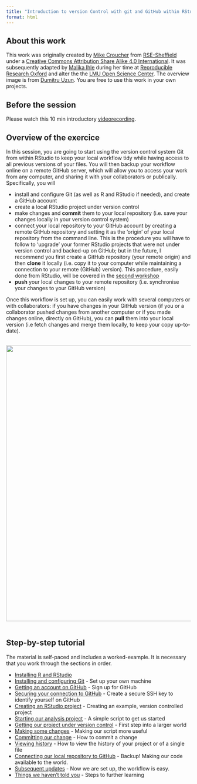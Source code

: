 ```yaml
---
title: "Introduction to version Control with git and GitHub within RStudio"
format: html
---
```


## About this work

This work was originally created by [Mike Croucher](https://github.com/mikecroucher) from [RSE-Sheffield](https://github.com/RSE-Sheffield) under a [Creative Commons Attribution Share Alike 4.0 International](https://creativecommons.org/licenses/by-sa/4.0/legalcode).  It was subsequently adapted by [Malika Ihle](https://www.osc.uni-muenchen.de/about_us/coordinator/index.html) during her time at [Reproducible Research Oxford](https://ox.ukrn.org/) and alter the the [LMU Open Science Center](https://www.osc.uni-muenchen.de/index.html). The overview image is from [Dumitru Uzun](https://duzun.me/tips/git). You are free to use this work in your own projects. 

## Before the session 
Please watch this 10 min introductory [videorecording](https://osf.io/dcqt9/).

## Overview of the exercice  
In this session, you are going to start using the version control system Git from within RStudio to keep your local workflow tidy while having access to all previous versions of your files. You will then backup your workflow online on a remote GitHub server, which will allow you to access your work from any computer, and sharing it with your collaborators or publically. Specifically, you will

* install and configure Git (as well as R and RStudio if needed), and create a GitHub account  
* create a local RStudio project under version control  
* make changes and **commit** them to your local repository (i.e. save your changes locally in your version control system)  
* connect your local repository to your GitHub account by creating a remote GitHub repository and setting it as the 'origin' of your local repository from the command line. This is the procedure you will have to follow to 'upgrade' your former RStudio projects that were not under version control and backed-up on GitHub; but in the future, I recommend you first create a GitHub repository (your remote origin) and then **clone** it locally (i.e. copy it to your computer while maintaining a connection to your remote (GitHub) version). This procedure, easily done from RStudio, will be covered in the [second workshop](https://lmu-osc.github.io/Collaborative-RStudio-GitHub/)  
* **push** your local changes to your remote repository (i.e. synchronise your changes to your GitHub version)  

Once this workflow is set up, you can easily work with several computers or with collaborators: if you have changes in your GitHub version (if you or a collaborator pushed changes from another computer or if you made changes online, directly on GitHub), you can **pull** them into your local version (i.e fetch changes and merge them locally, to keep your copy up-to-date).

<br/>
<img src="assets/GitHub-remote.png" width="750">  
<br/>

## Step-by-step tutorial
The material is self-paced and includes a worked-example. It is necessary that you work through the sections in order.  

* [Installing R and RStudio](./installing_software.qmd)
* [Installing and configuring Git](./installing_git.qmd) - Set up your own machine
* [Getting an account on GitHub](./github.qmd) - Sign up for GitHub
* [Securing your connection to GitHub](./SSH.qmd) - Create a secure SSH key to identify yourself on GitHub
* [Creating an RStudio project](./rstudio_project.qmd) - Creating an example, version controlled project
* [Starting our analysis project](./analysis_start.qmd) - A simple script to get us started
* [Getting our project under version control](./version_control.qmd) - First step into a larger world
* [Making some changes](./making_change.qmd) - Making our script more useful
* [Committing our change](./commit.qmd) - How to commit a change
* [Viewing history](./viewing_history.qmd) - How to view the history of your project or of a single file
* [Connecting our local repository to GitHub](./github_sync.qmd) - Backup! Making our code available to the world.
* [Subsequent updates](./updates.qmd) - Now we are set up, the workflow is easy.
* [Things we haven't told you](./next_steps.qmd) - Steps to further learning
